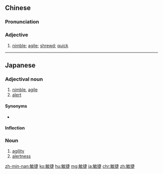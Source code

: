 ==Chinese==
{{zh-forms}}

===Pronunciation===
{{zh-pron
|m=mǐnjié
|c=man5 zit6
|mn=bín-chia̍t
|cat=a
}}

===Adjective===
{{zh-adj}}

# [[nimble]]; [[agile]]; [[shrewd]]; [[quick]]
#: {{zh-x|敏捷 管理|'''agile''' management}}

{{zh-cat|Intermediate}}

----

==Japanese==
{{ja-kanjitab|びん|しょう|yomi=on}}

===Adjectival noun===
{{ja-adj|decl=na|びんしょう}}

# [[nimble]], [[agile]] {{gloss|having the faculty of quick motion in the limbs}}
# [[alert]]

====Synonyms====
* {{ja-r|すばしこい}}

====Inflection====
{{ja-na|びんしょう}}

===Noun===
{{ja-noun|びんしょう}}

# [[agility]]
# [[alertness]]

[[zh-min-nan:敏捷]]
[[ko:敏捷]]
[[hu:敏捷]]
[[mg:敏捷]]
[[ja:敏捷]]
[[chr:敏捷]]
[[zh:敏捷]]
